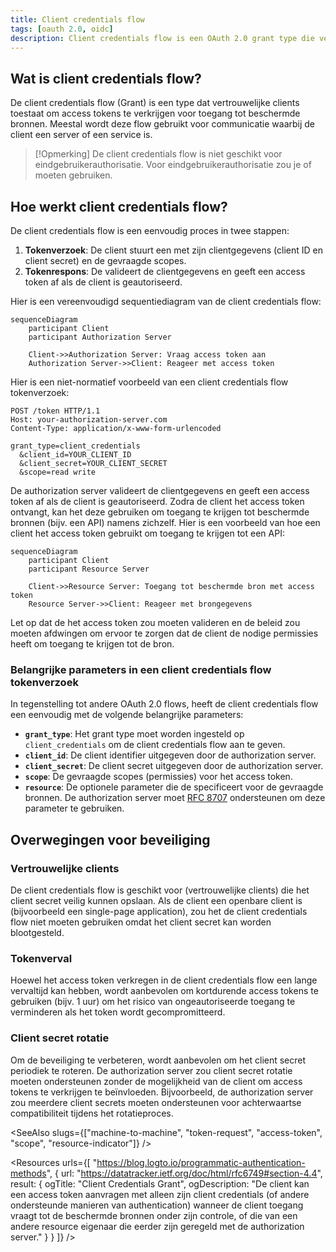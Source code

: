 ```yaml
---
title: Client credentials flow
tags: [oauth 2.0, oidc]
description: Client credentials flow is een OAuth 2.0 grant type die vertrouwelijke clients toestaat om access tokens te verkrijgen om toegang te krijgen tot beschermde bronnen. Het is geschikt voor machine-to-machine (server-to-server) communicatie.
---
```


## Wat is client credentials flow?

De client credentials flow (Grant) is een <Ref slug="oauth-2.0-grant" /> type dat vertrouwelijke clients toestaat om <Ref slug="access-token">access tokens</Ref> te verkrijgen voor toegang tot beschermde bronnen. Meestal wordt deze flow gebruikt voor <Ref slug="machine-to-machine" /> communicatie waarbij de client een server of een service is.

> [!Opmerking]
> De client credentials flow is niet geschikt voor eindgebruikerauthorisatie. Voor eindgebruikerauthorisatie zou je <Ref slug="authentication-request" /> of <Ref slug="authorization-request" /> moeten gebruiken.

## Hoe werkt client credentials flow?

De client credentials flow is een eenvoudig proces in twee stappen:

1. **Tokenverzoek**: De client stuurt een <Ref slug="token-request" /> met zijn clientgegevens (client ID en client secret) en de gevraagde <Ref slug="scope">scopes</Ref>.
2. **Tokenrespons**: De <Ref slug="authorization-server" /> valideert de clientgegevens en geeft een access token af als de client is geautoriseerd.

Hier is een vereenvoudigd sequentiediagram van de client credentials flow:

```mermaid
sequenceDiagram
    participant Client
    participant Authorization Server

    Client->>Authorization Server: Vraag access token aan
    Authorization Server->>Client: Reageer met access token
```

Hier is een niet-normatief voorbeeld van een client credentials flow tokenverzoek:

```http
POST /token HTTP/1.1
Host: your-authorization-server.com
Content-Type: application/x-www-form-urlencoded

grant_type=client_credentials
  &client_id=YOUR_CLIENT_ID
  &client_secret=YOUR_CLIENT_SECRET
  &scope=read write
```

De authorization server valideert de clientgegevens en geeft een access token af als de client is geautoriseerd. Zodra de client het access token ontvangt, kan het deze gebruiken om toegang te krijgen tot beschermde bronnen (bijv. een API) namens zichzelf. Hier is een voorbeeld van hoe een client het access token gebruikt om toegang te krijgen tot een API:

```mermaid
sequenceDiagram
    participant Client
    participant Resource Server

    Client->>Resource Server: Toegang tot beschermde bron met access token
    Resource Server->>Client: Reageer met brongegevens
```

Let op dat de <Ref slug="resource-server" /> het access token zou moeten valideren en de <Ref slug="access-control" /> beleid zou moeten afdwingen om ervoor te zorgen dat de client de nodige permissies heeft om toegang te krijgen tot de bron.

### Belangrijke parameters in een client credentials flow tokenverzoek

In tegenstelling tot andere OAuth 2.0 flows, heeft de client credentials flow een eenvoudig <Ref slug="token-request" /> met de volgende belangrijke parameters:

- **`grant_type`**: Het grant type moet worden ingesteld op `client_credentials` om de client credentials flow aan te geven.
- **`client_id`**: De client identifier uitgegeven door de authorization server.
- **`client_secret`**: De client secret uitgegeven door de authorization server.
- **`scope`**: De gevraagde <Ref slug="scope">scopes</Ref> (permissies) voor het access token.
- **`resource`**: De optionele parameter die de <Ref slug="resource-indicator" /> specificeert voor de gevraagde bronnen. De authorization server moet [RFC 8707](https://datatracker.ietf.org/doc/html/rfc8707) ondersteunen om deze parameter te gebruiken.

## Overwegingen voor beveiliging

### Vertrouwelijke clients

De client credentials flow is geschikt voor <Ref slug="client" headingId="confidential-clients" /> (vertrouwelijke clients) die het client secret veilig kunnen opslaan. Als de client een openbare client is (bijvoorbeeld een single-page application), zou het de client credentials flow niet moeten gebruiken omdat het client secret kan worden blootgesteld.

### Tokenverval

Hoewel het access token verkregen in de client credentials flow een lange vervaltijd kan hebben, wordt aanbevolen om kortdurende access tokens te gebruiken (bijv. 1 uur) om het risico van ongeautoriseerde toegang te verminderen als het token wordt gecompromitteerd.

### Client secret rotatie

Om de beveiliging te verbeteren, wordt aanbevolen om het client secret periodiek te roteren. De authorization server zou client secret rotatie moeten ondersteunen zonder de mogelijkheid van de client om access tokens te verkrijgen te beïnvloeden. Bijvoorbeeld, de authorization server zou meerdere client secrets moeten ondersteunen voor achterwaartse compatibiliteit tijdens het rotatieproces.

<SeeAlso slugs={["machine-to-machine", "token-request", "access-token", "scope", "resource-indicator"]} />

<Resources
  urls={[
    "https://blog.logto.io/programmatic-authentication-methods",
    { 
      url: "https://datatracker.ietf.org/doc/html/rfc6749#section-4.4",
      result: {
        ogTitle: "Client Credentials Grant",
        ogDescription: "De client kan een access token aanvragen met alleen zijn client credentials (of andere ondersteunde manieren van authentication) wanneer de client toegang vraagt tot de beschermde bronnen onder zijn controle, of die van een andere resource eigenaar die eerder zijn geregeld met de authorization server."
      }
    }
  ]}
/>